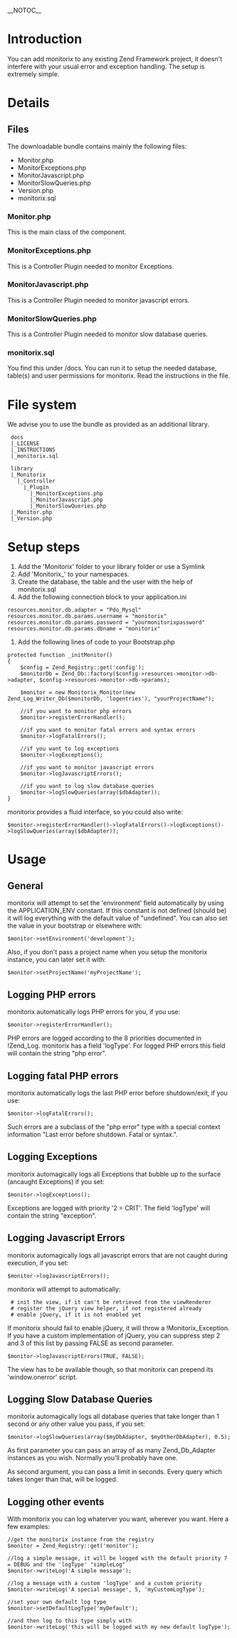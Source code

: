 __NOTOC__
= Introduction =

You can add monitorix to any existing Zend Framework project, it doesn't interfere with your usual error and exception handling. The setup is extremely simple.


= Details =

==Files==
The downloadable bundle contains mainly the following files:

* Monitor.php
* MonitorExceptions.php
* MonitorJavascript.php
* MonitorSlowQueries.php
* Version.php
* monitorix.sql

===Monitor.php===
This is the main class of the component.

===MonitorExceptions.php===
This is a Controller Plugin needed to monitor Exceptions.

===MonitorJavascript.php===
This is a Controller Plugin needed to monitor javascript errors.

===MonitorSlowQueries.php===
This is a Controller Plugin needed to monitor slow database queries.

===monitorix.sql===
You find this under /docs. You can run it to setup the needed database, table(s) and user permissions for monitorix. Read the instructions in the file.

=File system=
We advise you to use the bundle as provided as an additional library.
<pre>
 docs
 |_LICENSE
 |_INSTRUCTIONS
 |_monitorix.sql 

 library
 |_Monitorix
   |_Controller
     |_Plugin
       |_MonitorExceptions.php
       |_MonitorJavascript.php
       |_MonitorSlowQueries.php
 |_Monitor.php
 |_Version.php
</pre>
=Setup steps=
# Add the 'Monitorix' folder to your library folder or use a Symlink
# Add  'Monitorix_' to your namespaces.
# Create the database, the table and the user with the help of monitorix.sql
# Add the following connection block to your application.ini
<pre>
resources.monitor.db.adapter = "Pdo_Mysql"
resources.monitor.db.params.username = "monitorix"
resources.monitor.db.params.password = "yourmonitorixpassword"
resources.monitor.db.params.dbname = "monitorix"
</pre>
# Add the following lines of code to your Bootstrap.php
<pre>
protected function _initMonitor()
{
    $config = Zend_Registry::get('config');
    $monitorDb = Zend_Db::factory($config->resources->monitor->db->adapter, $config->resources->monitor->db->params);

    $monitor = new Monitorix_Monitor(new Zend_Log_Writer_Db($monitorDb, 'logentries'), "yourProjectName");
        
    //if you want to monitor php errors
    $monitor->registerErrorHandler();

    //if you want to monitor fatal errors and syntax errors
    $monitor->logFatalErrors();

    //if you want to log exceptions
    $monitor->logExceptions();

    //if you want to monitor javascript errors
    $monitor->logJavascriptErrors();

    //if you want to log slow database queries
    $monitor->logSlowQueries(array($dbAdapter));
}
</pre>

monitorix provides a fluid interface, so you could also write:
<pre>
$monitor->registerErrorHandler()->logFatalErrors()->logExceptions()->logSlowQueries(array($dbAdapter));
</pre>

=Usage=
==General==
monitorix will attempt to set the 'environment' field automatically by using the APPLICATION_ENV constant. If this constant is not defined (should be) it will log everything with the default value of "undefined". You can also set the value in your bootstrap or elsewhere with:
<pre>
$monitor->setEnvironment('development');
</pre>

Also, if you don't pass a project name when you setup the monitorix instance, you can later set it with:
<pre>
$monitor->setProjectName('myProjectName');
</pre>

==Logging PHP errors==
monitorix automatically logs PHP errors for you, if you use:
<pre>
$monitor->registerErrorHandler();
</pre>

PHP errors are logged according to the 8 priorities documented in !Zend_Log. monitorix has a field 'logType'. For logged PHP errors this field will contain the string "php error".

==Logging fatal PHP errors==
monitorix automatically logs the last PHP error before shutdown/exit, if  you use:
<pre>
$monitor->logFatalErrors();
</pre>

Such errors are a subclass of the "php error" type with a special context information "Last error before shutdown. Fatal or syntax.".

==Logging Exceptions==
monitorix automagically logs all Exceptions that bubble up to the surface (ancaught Exceptions) if you set:
<pre>
$monitor->logExceptions();
</pre>

Exceptions are logged with priority '2 = CRIT'. The field 'logType' will contain the string "exception".

==Logging Javascript Errors==
monitorix automagically logs all javascript errors that are not caught during execution, if you set:

<pre>
$monitor->logJavascriptErrors();
</pre>

monitorix will attempt to automatically:

  # init the view, if it can't be retrieved from the viewRenderer
  # register the jQuery view helper, if not registered already
  # enable jQuery, if it is not enabled yet

If monitorix should fail to enable jQuery, it will throw a !Monitorix_Exception. If you have a custom implementation of jQuery, you can suppress step 2 and 3 of this list by passing FALSE as second parameter. 
<pre>
$monitor->logJavascriptErrors(TRUE, FALSE);
</pre>
The view has to be available though, so that monitorix can prepend its 'window.onerror' script.

==Logging Slow Database Queries==
monitorix automagically logs all database queries that take longer than 1 second or any other value you pass, if you set:
<pre>
$monitor->logSlowQueries(array($myDbAdapter, $myOtherDbAdapter), 0.5);
</pre>

As first parameter you can pass an array of as many Zend_Db_Adapter instances as you wish. Normally you'll probably have one.

As second argument, you can pass a limit in seconds. Every query which takes longer than that, will be logged.

==Logging other events==
With monitorix you can log whaterver you want, wherever you want.
Here a few examples:

<pre>
//get the monitorix instance from the registry
$monitor = Zend_Registry::get('monitor');

//log a simple message, it will be logged with the default priority 7 = DEBUG and the 'logType' "simpleLog"
$monitor->writeLog('A simple message');

//log a message with a custom 'logType' and a custom priority
$monitor->writeLog('A special message', 5, 'myCustomLogType');

//set your own default log type
$monitor->setDefaultLogType('myDefault');

//and then log to this type simply with
$monitor->writeLog('this will be logged with my new default logType');
</pre>